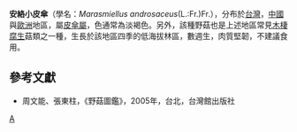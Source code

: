 {{Speciesbox
| genus = Marasmius
| species = androsaceus
| authority = (L.:Fr.) Fr.
}}

'''安絡小皮傘'''（學名：''Marasmiellus androsaceus''(L.:Fr.)Fr.），分布於[[台灣|台灣]]，[[中國|中國]]與[[歐洲|歐洲]]地區，屬[[皮傘屬|皮傘屬]]，色通常為淡褐色。另外，該種野菇也是上述地區常見[[木棲腐生|木棲腐生]]菇類之一種，生長於該地區四季的低海拔林區，數週生，肉質堅韌，不建議食用。

==參考文獻==
*周文能、張東柱，《野菇圖鑑》，2005年，台北，台灣館出版社
{{Taxonbar|from=Q10689896}}

[[Category:皮傘屬|A]]